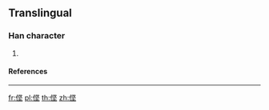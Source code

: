 {{character info/new}}
==Translingual==

===Han character===
{{Han char|rn=9|rad=人|as=07|sn=9|four=|canj=OLEG|ids=⿰亻坚}}

# {{defn|Han|sort=人07}}

====References====
{{Han ref|kx=0106.041|uh=3460|ud=13408}}

----


[[fr:㑠]]
[[pl:㑠]]
[[th:㑠]]
[[zh:㑠]]